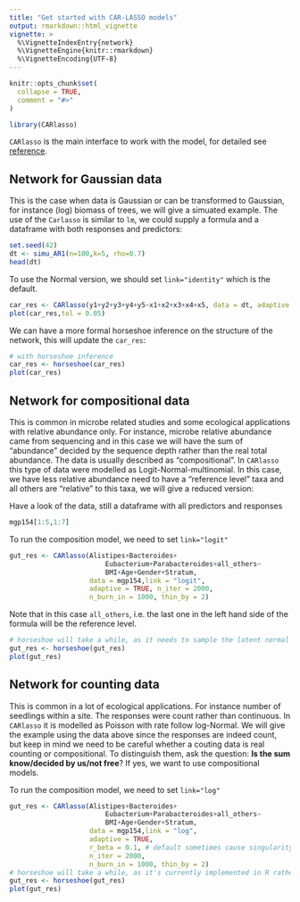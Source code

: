 ```yaml
---
title: "Get started with CAR-LASSO models"
output: rmarkdown::html_vignette
vignette: >
  %\VignetteIndexEntry{network}
  %\VignetteEngine{knitr::rmarkdown}
  %\VignetteEncoding{UTF-8}
---
```


```r
knitr::opts_chunk$set(
  collapse = TRUE,
  comment = "#>"
)
```

```r
library(CARlasso)
```

`CARlasso` is the main interface to work with the model, for detailed see [reference](https://yunyishen.ml/CAR-LASSO/dev/reference/CARlasso.html). 

## Network for Gaussian data

This is the case when data is Gaussian or can be transformed to Gaussian, for instance (log) biomass of trees, we will give a simuated example. The use of the `Carlasso` is similar to `lm`, we could supply a formula and a dataframe with both responses and predictors:

```r
set.seed(42)
dt <- simu_AR1(n=100,k=5, rho=0.7)
head(dt)

```

To use the Normal version, we should set `link="identity"` which is the default. 

```r
car_res <- CARlasso(y1+y2+y3+y4+y5~x1+x2+x3+x4+x5, data = dt, adaptive = TRUE)
plot(car_res,tol = 0.05)
```

We can have a more formal horseshoe inference on the structure of the network, this will update the `car_res`:

```r
# with horseshoe inference
car_res <- horseshoe(car_res)
plot(car_res)

```

## Network for compositional data

This is common in microbe related studies and some ecological applications with relative abundance only. For instance, microbe relative abundance came from sequencing and in this case we will have the sum of "abundance" decided by the sequence depth rather than the real total abundance. The data is usually described as "compositional". In `CARlasso` this type of data were modelled as Logit-Normal-multinomial. In this case, we have less relative abundance need to have a "reference level" taxa and all others are "relative" to this taxa, we will give a reduced version:

Have a look of the data, still a dataframe with all predictors and responses

```r
mgp154[1:5,1:7]
```

To run the composition model, we need to set `link="logit"`

```r
gut_res <- CARlasso(Alistipes+Bacteroides+
                        Eubacterium+Parabacteroides+all_others~
                        BMI+Age+Gender+Stratum,
                    data = mgp154,link = "logit", 
                    adaptive = TRUE, n_iter = 2000, 
                    n_burn_in = 1000, thin_by = 2)
```

Note that in this case `all_others`, i.e. the last one in the left hand side of the formula will be the reference level.

```r
# horseshoe will take a while, as it needs to sample the latent normal too
gut_res <- horseshoe(gut_res)
plot(gut_res)
```

## Network for counting data

This is common in a lot of ecological applications. For instance number of seedlings within a site. The responses were count rather than continuous. In `CARlasso` it is modelled as Poisson with rate follow log-Normal. We will give the example using the data above since the responses are indeed count, but keep in mind we need to be careful whether a couting data is real counting or compositional. To distinguish them, ask the question: **Is the sum know/decided by us/not free**? If yes, we want to use compositional models. 

To run the composition model, we need to set `link="log"`

```r
gut_res <- CARlasso(Alistipes+Bacteroides+
                        Eubacterium+Parabacteroides+all_others~
                        BMI+Age+Gender+Stratum,
                    data = mgp154,link = "log", 
                    adaptive = TRUE, 
                    r_beta = 0.1, # default sometimes cause singularity in Poisson model due to exponential transformation, slightly change can fix it.
                    n_iter = 2000, 
                    n_burn_in = 1000, thin_by = 2)
# horseshoe will take a while, as it's currently implemented in R rather than C++
gut_res <- horseshoe(gut_res)
plot(gut_res)
```

